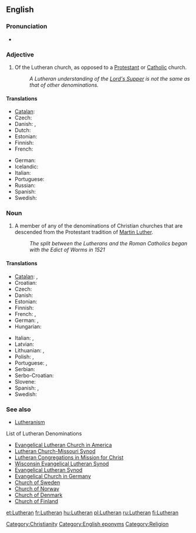 ==English==

===Pronunciation===
*{{audio|en-us-Lutheran.ogg|Audio (US)}}

===Adjective===
{{en-adj}}

# Of the Lutheran church, as opposed to a [[Protestant]] or [[Catholic]] church.
#:''A Lutheran understanding of the [[Lord's Supper]] is not the same as that of other denominations.''

====Translations====
{{trans-top|related to the Lutheran church}}
* [[Catalan]]: {{t|ca|luterà}}
* Czech: {{t|cs|luteránský}}
* Danish: {{t|da|lutheransk}}, {{t|da|luthersk}}
* Dutch: {{t|nl|lutheraans}}
* Estonian: {{t|et|luterlik}}
* Finnish: {{t+|fi|luterilainen}}
* French: {{t|fr|luthérien|m}}
{{trans-mid}}
* German: {{t|de|lutherisch}}
* Icelandic: {{t|is|lúthersk}}
* Italian: {{t|it|luterano|m}}
* Portuguese: {{t|pt|luterano}}
* Russian: {{t|ru|лютеранский|m|sc=Cyrl}}
* Spanish: {{t|es|luterano}}
* Swedish: {{t|sv|luthersk}}
{{trans-bottom}}

===Noun===
{{en-noun}}

# A member of any of the denominations of Christian churches that are descended from the Protestant tradition of [[w:Martin Luther|Martin Luther]].
#:''The split between the Lutherans and the Roman Catholics began with the Edict of Worms in 1521''
====Translations====
{{trans-top|A member of a Lutheran church}}
* [[Catalan]]: {{t|ca|luterà|m}}, {{t|ca|luterana|f}}
* Croatian: {{t|hr|luteranac|m}}
* Czech: {{t|cs|luterán|m}}
* Danish: {{t|da|lutheraner|c}}
* Estonian: {{t|et|luterlane}}
* Finnish: {{t+|fi|luterilainen}}
* French: {{t|fr|luthérien|m}}, {{t|fr|luthérienne|f}}
* German: {{t|de|Luteraner|m}}, {{t|de|Luteranerin|f}}
* Hungarian: {{t|hu|luteránus}} 
{{trans-mid}}
* Italian: {{t|it|luterano|m}}, {{t|it|luterana|f}} 
* Latvian: {{t|lv|luterānis|m}}
* Lithuanian: {{t|lt|liuteronas|m}}, {{t|lt|liuteronė|f}}
* Polish: {{t|pl|luteranin|m}}, {{t|pl|luteranka|f}}
* Portuguese: {{t|pt|luterano|m}}, {{t|pt|luterana|f}}
* Serbian: {{t|sr|лутеран|m}}
* Serbo-Croatian: {{t|sh|лутеран|m}}
* Slovene: {{sl|luteranec}}
* Spanish: {{t|es|luterano|m}}, {{t|es|luterana|f}}
* Swedish: {{t|sv|lutheran}}
{{trans-bottom}}

===See also===
*[[Lutheranism]]
;List of Lutheran Denominations
*[http://en.wikipedia.org/wiki/Evangelical_Lutheran_Church_in_America Evangelical Lutheran Church in America]
*[http://en.wikipedia.org/wiki/Lutheran_Church-Missouri_Synod Lutheran Church-Missouri Synod]
*[[w:Lutheran Congregations in Mission for Christ|Lutheran Congregations in Mission for Christ]]
*[http://en.wikipedia.org/wiki/Wisconsin_Evangelical_Lutheran_Synod Wisconsin Evangelical Lutheran Synod]
*[http://en.wikipedia.org/wiki/Evangelical_Lutheran_Synod Evangelical Lutheran Synod]
*[http://en.wikipedia.org/wiki/Evangelical_Church_in_Germany Evangelical Church in Germany]
*[http://en.wikipedia.org/wiki/Church_of_Sweden Church of Sweden]
*[http://en.wikipedia.org/wiki/Church_of_Norway Church of Norway]
*[http://en.wikipedia.org/wiki/Church_of_Denmark Church of Denmark]
*[http://en.wikipedia.org/wiki/Church_of_Finland Church of Finland]

[[Category:Christianity]]
[[Category:English eponyms]]
[[Category:Religion]]

[[et:Lutheran]]
[[fr:Lutheran]]
[[hu:Lutheran]]
[[pl:Lutheran]]
[[ru:Lutheran]]
[[fi:Lutheran]]